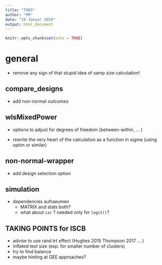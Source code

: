 ```yaml
---
title: "TODO"
author: "PM"
date: "19 Januar 2019"
output: html_document
---
```


```r
knitr::opts_chunk$set(echo = TRUE)
```

# general

* remove any sign of that stupid idea of samp size calculation!

## compare_designs

* add non-normal outcomes

## wlsMixedPower

* options to adjust for degrees of freedom (between-within, ... )

* rewrite the very heart of the calculation as a function in sigma (using optim or similar)

## non-normal-wrapper

* add design selection option

## simulation

  * dependencies aufraeumen
    * MATRIX and stats both? 
    * what about `car` ? needed only for `logit()`?


## TAKING POINTS for ISCB

* advise to use rand trt effect (Hughes 2015 Thompson 2017 ... )
* inflated test size (esp. for smaller number of clusters)
* try to find balance 
* maybe hinting at GEE approaches?
